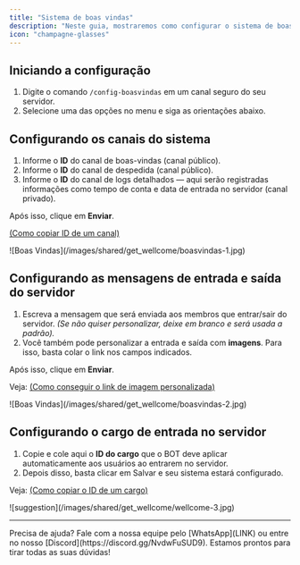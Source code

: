 ```yaml
---
title: "Sistema de boas vindas"
description: "Neste guia, mostraremos como configurar o sistema de boas vindas."
icon: "champagne-glasses"
---
```


## Iniciando a configuração

1. Digite o comando `/config-boasvindas` em um canal seguro do seu servidor.
2. Selecione uma das opções no menu e siga as orientações abaixo.

## Configurando os canais do sistema

1. Informe o **ID** do canal de boas-vindas (canal público).
2. Informe o **ID** do canal de despedida (canal público).
3. Informe o **ID** do canal de logs detalhados — aqui serão registradas informações como tempo de conta e data de entrada no servidor (canal privado).

Após isso, clique em **Enviar**.

[(Como copiar ID de um canal)](../general/conseguir-canais)
<Frame>
  ![Boas Vindas](/images/shared/get_wellcome/boasvindas-1.jpg)
</Frame>

## Configurando as mensagens de entrada e saída do servidor

1. Escreva a mensagem que será enviada aos membros que entrar/sair do servidor. *(Se não quiser personalizar, deixe em branco e será usada a padrão).*
2. Você também pode personalizar a entrada e saída com **imagens**. Para isso, basta colar o link nos campos indicados.

Após isso, clique em **Enviar**.

Veja: [(Como conseguir o link de imagem personalizada)](../general/imagens)

<Frame>
  ![Boas Vindas](/images/shared/get_wellcome/boasvindas-2.jpg)
</Frame>

## Configurando o cargo de entrada no servidor

1. Copie e cole aqui o **ID do cargo** que o BOT deve aplicar automaticamente aos usuários ao entrarem no servidor.
2. Depois disso, basta clicar em Salvar e seu sistema estará configurado.

Veja: [(Como copiar o ID de um cargo)](../general/conseguir-cargos)

<Frame>
  ![suggestion](/images/shared/get_wellcome/wellcome-3.jpg)
</Frame>

---

<Tip>
  Precisa de ajuda? Fale com a nossa equipe pelo [WhatsApp](LINK) ou entre no nosso [Discord](https://discord.gg/NvdwFuSUD9).  
  Estamos prontos para tirar todas as suas dúvidas!
</Tip>
